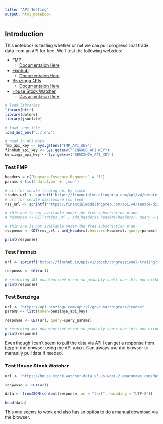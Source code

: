 ```yaml
---
title: "API Testing"
output: html_notebook
---
```


## Introduction

This notebook is testing whether or not we can pull congressional trade data from an API for free. We'll test the following websites:

- [FMP](https://site.financialmodelingprep.com/)
  - [Documentaion Here](https://site.financialmodelingprep.com/developer/docs#senate)
- [Finnhub](https://finnhub.io/)
  - [Documentaion Here](https://finnhub.io/docs/api/congressional-trading)
- [Benzinga APIs](https://www.benzinga.com/apis/)
  - [Documentaion Here](https://www.benzinga.com/apis/cloud-product/government-trades/)
- [House Stock Watcher](https://housestockwatcher.com/)
  - [Documentaion Here](https://housestockwatcher.com/api)

```r
# load libraries
library(httr)
library(dotenv)
library(jsonlite)

# load .env file
load_dot_env("../.env")

# read in API Keys
fmp_api_key <- Sys.getenv("FMP_API_KEY")
finnhub_api_key <- Sys.getenv("FINNHUB_API_KEY")
benzinga_api_key <- Sys.getenv("BENZINGA_API_KEY")
```

### Test FMP

```r
headers = c(`Upgrade-Insecure-Requests` = '1')
params = list(`datatype` = 'json')

# url for senate trading api by stock
trades_url <- sprintf('https://financialmodelingprep.com/api/v4/senate-trading?symbol=AAPL&apikey=%s', fmp_api_key)
# url for senate disclosure rss feed
rss_url <- sprintf('https://financialmodelingprep.com/api/v4/senate-disclosure-rss-feed?page=0&apikey=%s', fmp_api_key)

# this one is not available under the free subscription pland
# response <- GET(trades_url , add_headers(.headers=headers), query = params)

# this one is not available under the free subscription plan
response <- GET(rss_url , add_headers(.headers=headers), query=params)

print(response)
```
### Test Finnhub

```r
url <- sprintf('https://finnhub.io/api/v1/stock/congressional-trading?symbol=AAPL&token=%s', finnhub_api_key)

response <- GET(url)

# returning 401 unauthorized error so probably can't use this one either
print(response)
```

### Test Benzinga

```r
url <- "https://api.benzinga.com/api/v1/gov/usa/congress/trades"
params <- list(token=benzinga_api_key)

response <- GET(url, query=query_params)

# returning 401 unauthorized error so probably can't use this one either
print(response)
```
Even though I can't seem to pull the data via API I can get a response from [here](https://docs.benzinga.com/benzinga-apis/government-trades/get-trades) in the browser using the API token. Can always use the browser to manually pull data if needed.

### Test House Stock Watcher

```r
url <- "https://house-stock-watcher-data.s3-us-west-2.amazonaws.com/data/all_transactions.json"
  
response <- GET(url)

data <- fromJSON(content(response, as = "text", encoding = "UTF-8"))

head(data)
```
This one seems to work and also has an option to do a manual download via the browser. 